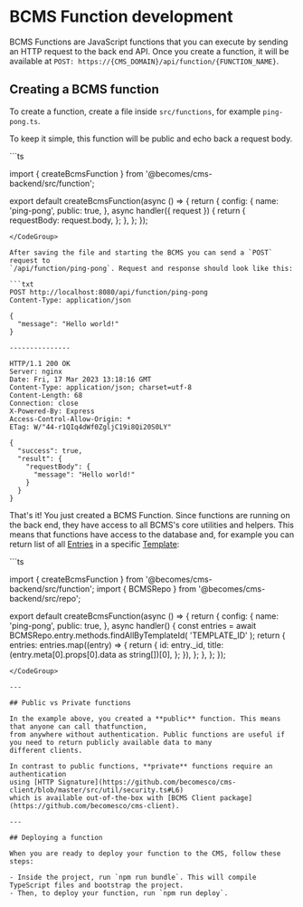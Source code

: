 # BCMS Function development

BCMS Functions are JavaScript functions that you can execute by sending an
HTTP request to the back end API. Once you create a function, it will be
available at `POST: https://{CMS_DOMAIN}/api/function/{FUNCTION_NAME}`.

## Creating a BCMS function

To create a function, create a file inside `src/functions`, for example `ping-pong.ts`.

To keep it simple, this function will be public and echo back a request body.

<CodeGroup title="src/functions/ping-pong.ts">
```ts

import { createBcmsFunction } from '@becomes/cms-backend/src/function';

export default createBcmsFunction(async () => {
  return {
    config: {
      name: 'ping-pong',
      public: true,
    },
    async handler({ request }) {
      return {
        requestBody: request.body,
      };
    },
  };
});
```
</CodeGroup>

After saving the file and starting the BCMS you can send a `POST` request to
`/api/function/ping-pong`. Request and response should look like this:

```txt
POST http://localhost:8080/api/function/ping-pong
Content-Type: application/json

{
  "message": "Hello world!"
}

---------------

HTTP/1.1 200 OK
Server: nginx
Date: Fri, 17 Mar 2023 13:18:16 GMT
Content-Type: application/json; charset=utf-8
Content-Length: 68
Connection: close
X-Powered-By: Express
Access-Control-Allow-Origin: *
ETag: W/"44-r1QIq4dWf0ZgljC19i8Qi20S0LY"

{
  "success": true,
  "result": {
    "requestBody": {
      "message": "Hello world!"
    }
  }
}
```

That's it! You just created a BCMS Function. Since functions are running on the
back end, they have access to all BCMS's core utilities and helpers. This means that
functions have access to the database and, for example you can return list of
all [Entries](/inside-bcms/entries) in a specific [Template](/inside-bcms/templates):

<CodeGroup title="src/functions/ping-pong.ts">
```ts

import { createBcmsFunction } from '@becomes/cms-backend/src/function';
import { BCMSRepo } from '@becomes/cms-backend/src/repo';

export default createBcmsFunction(async () => {
  return {
    config: {
      name: 'ping-pong',
      public: true,
    },
    async handler() {
      const entries = await BCMSRepo.entry.methods.findAllByTemplateId(
        'TEMPLATE_ID'
      );
      return {
        entries: entries.map((entry) => {
          return {
            id: entry._id,
            title: (entry.meta[0].props[0].data as string[])[0],
          };
        }),
      };
    },
  };
});
```
</CodeGroup>

---

## Public vs Private functions

In the example above, you created a **public** function. This means that anyone can call thatfunction,
from anywhere without authentication. Public functions are useful if you need to return publicly available data to many
different clients.

In contrast to public functions, **private** functions require an authentication
using [HTTP Signature](https://github.com/becomesco/cms-client/blob/master/src/util/security.ts#L6)
which is available out-of-the-box with [BCMS Client package](https://github.com/becomesco/cms-client).

---

## Deploying a function

When you are ready to deploy your function to the CMS, follow these steps:

- Inside the project, run `npm run bundle`. This will compile TypeScript files and bootstrap the project.
- Then, to deploy your function, run `npm run deploy`.
